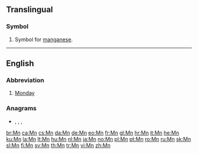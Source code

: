 {{also|mn|MN|mN|.mn|m'n|m.n.}}
==Translingual==

===Symbol===
{{head|mul|symbol}}

# {{lb|mul|element symbol}} Symbol for [[manganese]].

----

==English==

===Abbreviation===
{{rfc-header|Abbreviation}}
{{head|en|abbreviation}}

# [[Monday]]

===Anagrams===
* {{l|en|N.M.}}, {{l|en|NM}}, {{l|en|Nm}}, {{l|en|nm}}

[[br:Mn]]
[[ca:Mn]]
[[cs:Mn]]
[[da:Mn]]
[[de:Mn]]
[[eo:Mn]]
[[fr:Mn]]
[[gl:Mn]]
[[hr:Mn]]
[[it:Mn]]
[[he:Mn]]
[[ku:Mn]]
[[la:Mn]]
[[lt:Mn]]
[[hu:Mn]]
[[nl:Mn]]
[[ja:Mn]]
[[no:Mn]]
[[pl:Mn]]
[[pt:Mn]]
[[ro:Mn]]
[[ru:Mn]]
[[sk:Mn]]
[[sl:Mn]]
[[fi:Mn]]
[[sv:Mn]]
[[th:Mn]]
[[tr:Mn]]
[[vi:Mn]]
[[zh:Mn]]